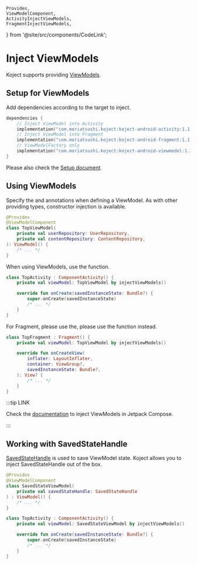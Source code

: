     Provides,
    ViewModelComponent,
    ActivityInjectViewModels,
    FragmentInjectViewModels,
} from '@site/src/components/CodeLink';


# Inject ViewModels
Koject supports providing [ViewModels](https://developer.android.com/reference/androidx/lifecycle/ViewModel).

## Setup for ViewModels
Add dependencies according to the target to inject.

```kotlin
dependencies {
    // Inject ViewModel into Activity
    implementation("com.moriatsushi.koject:koject-android-activity:1.1.0")
    // Inject ViewModel into Fragment
    implementation("com.moriatsushi.koject:koject-android-fragment:1.1.0")
    // ViewModelFactory only
    implementation("com.moriatsushi.koject:koject-android-viewmodel:1.1.0")
}
```

Please also check the [Setup document](/docs/setup).

## Using ViewModels
Specify the <ViewModelComponent/> and <Provides/> annotations when defining a ViewModel.
As with other providing types, constructor injection is available.

```kotlin
@Provides
@ViewModelComponent
class TopViewModel(
    private val userRepository: UserRepository,
    private val contentRepository: ContentRepository,
): ViewModel() {
    /* ... */
}
```

When using ViewModels, use the <ActivityInjectViewModels/> function.

```kotlin
class TopActivity : ComponentActivity() {
    private val viewModel: TopViewModel by injectViewModels()

    override fun onCreate(savedInstanceState: Bundle?) {
        super.onCreate(savedInstanceState)
        /* ... */
    }
}
```

For Fragment, please use the, please use the <FragmentInjectViewModels/> function instead.

```kotlin
class TopFragment : Fragment() {
    private val viewModel: TopViewModel by injectViewModels()

    override fun onCreateView(
        inflater: LayoutInflater,
        container: ViewGroup?,
        savedInstanceState: Bundle?,
    ): View? {
        /* ... */
    }
}
```

:::tip LINK

Check the [documentation](/docs/compose/viewmodel) to inject ViewModels in Jetpack Compose.

:::

## Working with SavedStateHandle
[SavedStateHandle](https://developer.android.com/reference/androidx/lifecycle/SavedStateHandle) is used to save ViewModel state.
Koject allows you to inject SavedStateHandle out of the box.
```kotlin
@Provides
@ViewModelComponent
class SavedStateViewModel(
    private val savedStateHandle: SavedStateHandle
) : ViewModel() {
    /* ... */
}
```
```kotlin
class TopActivity : ComponentActivity() {
    private val viewModel: SavedStateViewModel by injectViewModels()

    override fun onCreate(savedInstanceState: Bundle?) {
        super.onCreate(savedInstanceState)
        /* ... */
    }
}
```

